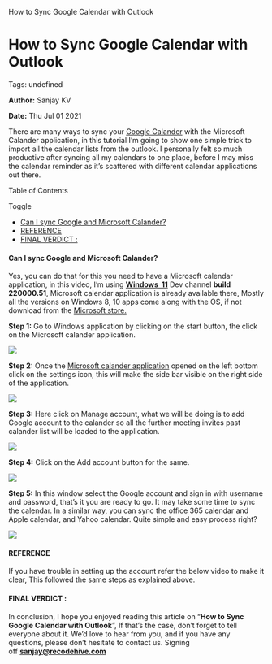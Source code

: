    How to Sync Google Calendar with Outlook

How to Sync Google Calendar with Outlook
========================================

Tags: undefined

**Author:** Sanjay KV

**Date:** Thu Jul 01 2021

There are many ways to sync your [Google Calander](https://www.google.com/calendar/about/) with the Microsoft Calander application, in this tutorial I’m going to show one simple trick to import all the calendar lists from the outlook. I personally felt so much productive after syncing all my calendars to one place, before I may miss the calendar reminder as it’s scattered with different calendar applications out there.

Table of Contents

Toggle

*   [Can I sync Google and Microsoft Calander?](https://recodehive.com/how-to-sync-google-calendar-with-outlook/#Can_I_sync_Google_and_Microsoft_Calander "Can I sync Google and Microsoft Calander?")
*   [REFERENCE](https://recodehive.com/how-to-sync-google-calendar-with-outlook/#REFERENCE "REFERENCE")
*   [FINAL VERDICT :](https://recodehive.com/how-to-sync-google-calendar-with-outlook/#FINAL_VERDICT "FINAL VERDICT :")

#### Can I sync Google and Microsoft Calander?

Yes, you can do that for this you need to have a Microsoft calendar application, in this video, I’m using **[Windows  11](https://recodehive.com/how-to-install-windows-11-for-free/)** Dev channel **build 220000.51**, Microsoft calendar application is already available there, Mostly all the versions on Windows 8, 10 apps come along with the OS, if not download from the [Microsoft store.](https://www.microsoft.com/en-in/store/apps/windows)

**Step 1:** Go to Windows application by clicking on the start button, the click on the Microsoft calander application.

![](https://recodehive.com/wp-content/uploads/2021/07/image-9-1024x626.png)

**Step 2:** Once the [Microsoft calander application](https://www.microsoft.com/en-us/p/mail-and-calendar/9wzdncrfhvqm) opened on the left bottom click on the settings icon, this will make the side bar visible on the right side of the application.

![](https://recodehive.com/wp-content/uploads/2021/07/image-10.png)

**Step 3:** Here click on Manage account, what we will be doing is to add Google account to the calander so all the further meeting invites past calander list will be loaded to the application.

![](https://recodehive.com/wp-content/uploads/2021/07/image-11.png)

**Step 4:** Click on the Add account button for the same.

![](https://recodehive.com/wp-content/uploads/2021/07/image-12-1024x566.png)

**Step 5:** In this window select the Google account and sign in with username and password, that’s it you are ready to go. It may take some time to sync the calendar. In a similar way, you can sync the office 365 calendar and Apple calendar, and Yahoo calendar. Quite simple and easy process right?

![](https://recodehive.com/wp-content/uploads/2021/07/image-13.png)

#### REFERENCE

If you have trouble in setting up the account refer the below video to make it clear, This followed the same steps as explained above.

#### FINAL VERDICT :

In conclusion, I hope you enjoyed reading this article on “**How to Sync Google Calendar with Outlook**”, If that’s the case, don’t forget to tell everyone about it. We’d love to hear from you, and if you have any questions, please don’t hesitate to contact us. Signing off **[sanjay@recodehive.com](https://recodehive.com/about-us/)**